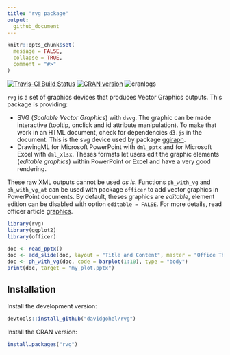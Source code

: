 ```yaml
---
title: "rvg package"
output:
  github_document
---
```


```r
knitr::opts_chunk$set(
  message = FALSE,
  collapse = TRUE,
  comment = "#>"
)
```

<p><a href="https://travis-ci.org/davidgohel/rvg"><img src="https://travis-ci.org/davidgohel/rvg.svg?branch=master" alt="Travis-CI Build Status" data-canonical-src="https://travis-ci.org/davidgohel/rvg.svg?branch=master" style="max-width:100%;"></a> <a href="https://cran.r-project.org/package=rvg"><img src="https://www.r-pkg.org/badges/version/rvg" alt="CRAN version" data-canonical-src="https://www.r-pkg.org/badges/version/rvg" style="max-width:100%;"></a> <img src="https://cranlogs.r-pkg.org/badges/rvg" alt="cranlogs" data-canonical-src="https://cranlogs.r-pkg.org./badges/rvg" style="max-width:100%;"></p>

`rvg` is a set of graphics devices that produces Vector Graphics outputs. This package 
is providing:

* SVG (*Scalable Vector Graphics*) with `dsvg`. The graphic can be made interactive 
 (tooltip, onclick and id attribute manipulation). To make that work in an HTML 
 document, check for dependencies `d3.js` in the document. This is the svg device used by package 
 [ggiraph](https://davidgohel.github.io/ggiraph).
* DrawingML for Microsoft PowerPoint with `dml_pptx` and for Microsoft Excel with `dml_xlsx`. Theses formats let users edit the graphic elements (*editable graphics*) within PowerPoint or Excel and have a very good rendering. 

These raw XML outputs cannot be used *as is*. Functions `ph_with_vg` and `ph_with_vg_at` can be used with package `officer` to add vector graphics in PowerPoint documents. By default, theses graphics are *editable*, element edition can be disabled with  option `editable = FALSE`. For more details, read officer article [graphics](https://davidgohel.github.io/officer/articles/offcran/graphics.html).

```r
library(rvg)
library(ggplot2)
library(officer)

doc <- read_pptx()
doc <- add_slide(doc, layout = "Title and Content", master = "Office Theme")
doc <- ph_with_vg(doc, code = barplot(1:10), type = "body")
print(doc, target = "my_plot.pptx")
```

## Installation

Install the development version:

```r
devtools::install_github("davidgohel/rvg")
```

Install the CRAN version:

```r
install.packages("rvg")
```



